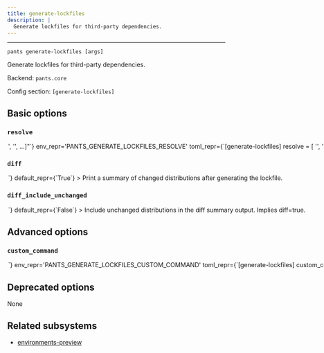 ```yaml
---
title: generate-lockfiles
description: |
  Generate lockfiles for third-party dependencies.
---
```



---

```
pants generate-lockfiles [args]
```

Generate lockfiles for third-party dependencies.

Backend: <span className="color--primary">`pants.core`</span>

Config section: <span className="color--primary">`[generate-lockfiles]`</span>

<span className={styles.options}>

## Basic options

### `resolve`

<Option
  cli_repr={`--generate-lockfiles-resolve="['<str>', '<str>', ...]"`}
  env_repr='PANTS_GENERATE_LOCKFILES_RESOLVE'
  toml_repr={`[generate-lockfiles]
resolve = [
    '<str>',
    '<str>',
    ...,
]`}
  default_repr={`[]`}
>

Only generate lockfiles for the specified resolve(s).

Resolves are the logical names for the different lockfiles used in your project. For your own code&#x27;s dependencies, these come from backend-specific configuration such as `[python].resolves`. For tool lockfiles, resolve names are the options scope for that tool such as `black`, `pytest`, and `mypy-protobuf`.

For example, you can run `pants generate-lockfiles --resolve=black --resolve=pytest --resolve=data-science` to only generate lockfiles for those two tools and your resolve named `data-science`.

If you specify an invalid resolve name, like &#x27;fake&#x27;, Pants will output all possible values.

If not specified, Pants will generate lockfiles for all resolves.

</Option>

### `diff`

<Option
  cli_repr={`--[no-]generate-lockfiles-diff`}
  env_repr='PANTS_GENERATE_LOCKFILES_DIFF'
  toml_repr={`[generate-lockfiles]
diff = <bool>`}
  default_repr={`True`}
>

Print a summary of changed distributions after generating the lockfile.

</Option>

### `diff_include_unchanged`

<Option
  cli_repr={`--[no-]generate-lockfiles-diff-include-unchanged`}
  env_repr='PANTS_GENERATE_LOCKFILES_DIFF_INCLUDE_UNCHANGED'
  toml_repr={`[generate-lockfiles]
diff_include_unchanged = <bool>`}
  default_repr={`False`}
>

Include unchanged distributions in the diff summary output. Implies `diff=true`.

</Option>

## Advanced options

### `custom_command`

<Option
  cli_repr={`--generate-lockfiles-custom-command=<str>`}
  env_repr='PANTS_GENERATE_LOCKFILES_CUSTOM_COMMAND'
  toml_repr={`[generate-lockfiles]
custom_command = <str>`}
  default_repr={`None`}
>

If set, lockfile headers will say to run this command to regenerate the lockfile, rather than running `pants generate-lockfiles --resolve=<name>` like normal.

</Option>

## Deprecated options

None

## Related subsystems

- [environments-preview](../subsystems/environments-preview.mdx)

</span>
